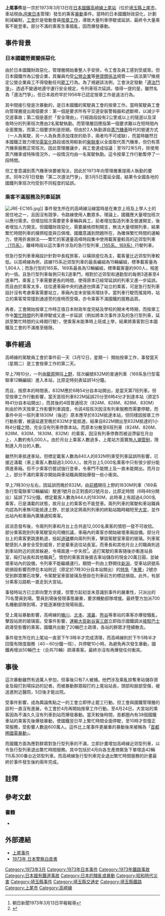 {{japanese|japanese=上尾事件|kana=あげおじけん|romaji=Ageo jiken}}
'''上尾事件'''是一宗於1973年3月13日在[[日本國有鐵道|日本國鐵]][[高崎線|高崎線]][[上尾站|上尾站]]（位於[[埼玉縣|埼玉縣]][[上尾市|上尾市]]，車站現由[[JR東日本|JR東日本]]管理）發生的乘客[[暴動|暴動]]事件。當時的日本國鐵財政惡化，計劃削減編制，[[工會|工會]]於是發動會員[[按章工作|按章工作]]，導致大量列車停駛或延誤，最終令大量乘客不能登車。部分不滿的乘客生事搗亂，因而爆發暴動。

==事件背景==
===日本國鐵勞資關係惡化===
由於日本國鐵財政惡化，管理層開始重整人手安排，令工會及員工感到受威脅。但日本國鐵作為公營企業，其僱員均受[[公營企業|公營企業]]等[[勞資關係法|勞資關係法]]規管——該法第17條規定公營企業員工不得發動任何[[罷工|罷工]]行為。為了規避該法例，工會決定發動「[[按章工作|遵法鬥爭]]」，透過不變通地遵守運行安全規定，令列車班次延誤。值得一提的是，雖然名為「遵法鬥爭」，但日本政府早於1956年已認定按章工作是違法行為{{sfn|池口英司|梅原淳|2005}}{{rp|page=117}}。

其中間接引發是次暴動的，是日本國鐵的駕駛員工會的按章工作。當時駕駛員工會向管理層提出兩個要求{{sfn|池口英司|梅原淳|2005}}{{rp|page=117}}：第一個是要求所有平交道安裝警報器和遮斷桿，以減少平交道事故；第二個是基於「安全理由」，行經路段設有2公里或以上的隧道以及深夜時分的列車班次應由2名駕駛執勤。而管理層回應指第一個要求難以在短時間內全面實施，而第二個要求則是拒絕。但由於2人執勤源自[[蒸汽機車|蒸汽機車]]時代的營運方式（一人為駕駛，另一人為負責添加煤炭的助手，兩者均不可或缺{{sfn|池口英司|梅原淳|2005}}{{rp|page=118}}），而當時雖然日本國鐵正致力增加[[鐵路電氣化|電氣化]]路段或改用較新的[[柴聯車|柴聯車]]以全面取代{{NoteTag|蒸汽機車一直使用至1976年才退出正常服務。自此在一些活動中才看到國鐵的蒸汽機車行駛。}}蒸汽機車，但仍有蒸汽機車服務正常班次。因此管理層讓步，與工會達成協議：至1972年5月，除使用蒸汽機車或特殊情況外，一般情況均由一名駕駛執勤。這令按章工作行動暫停了一段時間。

但工會意識到蒸汽機車快要被淘汰{{sfn|池口英司|梅原淳|2005}}{{rp|page=118}}，因此於1973年向管理層重提兩人執勤的要求。同年2月1日發動「第二次遵法鬥爭」，至3月5日蔓延全國，結果令全國各地的國鐵列車班次均受到不同程度的延誤。

===乘客不滿服務及列車延誤===
[[File:JRE-EC165.jpg|thumb]]]]
事件發生所在的高崎線沿線當時是在東京上班及上學人士的居住地之一，且因沒有競爭，令路線使用人數眾多。理論上，國鐵應大量增加班次以應付需求。但增加班次需要更多車輛與員工，前者增加製造列車及營運開支，後者增加人力開支。但國鐵財政惡化，需要嚴格控制開支，無法大量增開列車，結果繁忙時間列車的擁擠程度與日俱增。國鐵意識到問題所在，為確保繁忙時間的運輸力，使用折衷辦法——繁忙的客運量高峰時段集中使用載客量較高的近郊型列車[[115系|（115系）]]，離峰時段以這次事件涉及的急行型列車[[日本國鐵165型電聯車|（165系、169系）]]行駛列車{{sfn|池口英司|梅原淳|2005}}{{rp|page=120}}。

但急行型列車車廂設計針對中長程旅客，以橫排座位為主，載客量比近郊型列車較低。以高崎線為例，該線115系近郊型列車的最長編組為15輛編組，標準載客量為1,804人；而急行型的165系、169系最長為12輛編組，標準載客量約900人，相差約一倍{{sfn|池口英司|梅原淳|2005}}{{rp|page=123}}。且急行型列車每側只有2道車門，相對於近郊型和通勤型的每側3道甚至4道車門，乘客上下車需要更長的時間，使得原本已經常延誤的列車又進一步延誤。而且由於乘客太多，往往連車廂中央的通道也擠滿了站立的乘客，可是急行型列車設計沒有考慮乘客需要站立，車廂內並未安裝吊環扶手。當列車行駛而搖晃時，站立的乘客常常撞到通道旁的座椅而受傷{{sfn|池口英司|梅原淳|2005}}{{rp|page=123}}，亦令乘客不滿國鐵的服務品質。

再者，工會開始按章工作時正值日本財政年度完結及學校的期末考時期，而按章工作令[[繁忙時間|繁忙時間]]的列車停駛或又進一步延誤（例如將本次事件涉及的急行型列車，延誤至繁忙時間的尖峰期行駛），使乘客未能準時上班或上學，結果將乘客對日本國鐵及工會的不滿推至極限。

==事件經過==
高崎線的駕駛員工會於事件前一天（3月12日，星期一）開始按章工作，事發當天（星期二）是工會按章工作的第二天。

早上7時10分，一列由[[籠原站|籠原]]開往[[上野站|上野]]，班次編號832M的普通列車（169系急行型電聯車12輛編組{{NoteTag|由於832M列車預定於7時35分抵達上野站後，預定接著會行駛於7時51分開出前往[[直江津站|直江津]]的急行「妙高」2號班次，故列車編組須以該班次的服務為準，加入2輛[[綠色車廂|綠色車廂]]及1輛餐車，令普通車廂數目更少。}}）進入本站，比原定時刻表延誤14分鐘。

而且，按原本的時間表，832M應於6時54分自本站開出{{sfn|池口英司|梅原淳|2005}}{{rp|page=118}}，是當天第7班列車。但受按章工作行動影響，當天首班列車822M延誤25分至6時4分才到達本站（原定5時41分自本站開出），而其後的4班普通班次（824M、826M、828M、830M）則由於昨天按章工作影響列車調度，令該4班班次因沒有列車服務而需要停駛。而事件中另一班列車1830M（後述）原本應早於832M抵達本站，但同樣因按章工作行動影響，被逼延遲至晚於832M才能抵達。結果自822M開出至832M抵達的1小時4分鐘之間，完全沒有列車停靠本站{{sfn|池口英司|梅原淳|2005}}{{rp|page=118}}。而原本分散至6班列車（824M、826M、828M、830M、1830M、832M）的乘客，因沒有列車停靠而被迫滯留在月台上，人數約有5,000人。由於月台上乘客人數過多，上尾站方面實施[[人潮管制|人潮管制]]，限制進入月台的人數。

雖然列車抵達車站，但標定載客人數為840人的832M列車受列車延誤所影響，已接近滿載（車上乘客人數超過3,000人）。故月台上5,000名乘客中只有很少部分能擠進車廂。但不少乘客仍嘗試強行登車，令車門不能關上及一直未能開出。而月台上，部分不滿的乘客亦開始與車站職員開始爆發一些小衝突。

早上7時30分左右，因延誤而晚於832M，由[[前橋站|前橋]]開往上野的1830M列車（169系急行型電聯車12輛編組{{NoteTag|由於1830M列車原定於7時27分抵達上野站。此後預定行駛於7時40分開出前往籠原的普通列車。}}）駛進1號月台正對面的2號月台，比原定時間（6時48分開出）延誤了52分鐘。標定載客人數為944人的1830M，此時車上有超過4,000名乘客，已是滿載的狀態，故月台上的乘客也不能登車。兩列列車的駕駛和車站職員均認為列車無可能抵達上野，於是決定將兩列列車的終點站臨時縮短至[[大宮站_(埼玉縣)|大宮]]，並作出站內和車廂內廣播通知乘客{{sfn|池口英司|梅原淳|2005}}{{rp|page=119}}。

該消息發布後，令兩列列車和月台上合共逾12,000名乘客的憤怒一發不可收拾。部分乘客跑到列車駕駛室向司機抗議，車廂內的乘客亦開始破壞車廂設備。部分月台上的乘客更跳進軌道，撿起[[道碴|道碴]]擲向兩列列車，擊毀駕駛室車窗的玻璃。列車駕駛感到人身安全受到威脅，於是棄車逃往站長室。而車長和其他月台上的職員則逃到車站附近的民居躲避，令場面進一步失控<ref>朝日新聞1973年3月13日早報報導</ref>。追打駕駛的乘客隨後亦衝進站長室，毆打站長和其他職員<ref name="crime444">{{cite book |author= |authorlink= |coauthors= |title= {{lang|ja|明治・大正・昭和・平成 事件・犯罪大事典}}|year= 2002|publisher= 東京法經學院出版|pages= 444|isbn= 4808940035 }}</ref>。憤怒的乘客其後搶去車站儲存的現金20萬日圓，並破壞車站內的設備，令列車不能繼續運行。期間一列由上野開往[[新潟站|新潟]]，受車站訊號系統損毀影響而停在本站附近（原定於7時30分自本站開出）的[[特別急行列車|特急]]「[[朱鷺號列車|朱鷺]]」2號亦受到群眾擲石攻擊，令駕駛室車窗玻璃及懸掛在列車前方的標誌損毀{{sfn|池口英司|梅原淳|2005}}{{rp|page=119}}。此外，有部分乘客沿路軌一直走到大宮站。

事發時站方已立即向警方求援，但警方起初並未意識到事件的嚴重性，只派出的70名警員到場{{r|crime444}}。警員到場後發現事態嚴重，要求機動部隊增援。最終警方加派700名機動部隊到場，才能逐漸穩住現場局面。

受上尾站暴動影響，高崎線的[[桶川站|桶川]]、[[北本站|北本]]、[[鴻巢站|鴻巢]]、[[熊谷站|熊谷]]等車站的乘客亦爆發騷亂，擊毀站房的玻璃窗。受事件影響，[[運輸大臣|運輸大臣]][[新谷寅三郎|新谷寅三郎]]立即指示國鐵調派[[接駁巴士|接駁巴士]]疏導受影響的乘客{{sfn|池口英司|梅原淳|2005}}{{rp|page=119}}。國鐵共出動了20輛巴士疏導，各站的群眾才陸續散去。

事件發生所在的上尾站一直至下午3時半才完成清理，而高崎線則於下午5時半才回復有限度服務（40－60分鐘一班），共停駛10小時。為避免再次發生暴動，國鐵再增派50輛巴士（合共70輛）疏導乘客。最終亦沒有再爆發任何衝突。

==事後==
這次暴動雖然有過萬人參加，但事後只有7人被捕{{NoteTag|而在上尾事件發生前，在阪急電鐵寶塚線發生的[[庄內事件|庄內事件]]更無人被捕}}。他們涉及乘亂掠奪車站儲存資金及毆打到場採訪的記者。而被暴動群眾毆打的上尾站站長，頭部和臉部受傷，被送進附近醫院，5日後才能出院。

受事件影響，成為輿論焦點之一的工會立即停止罷工行動。但工會與國鐵管理層的談判一直沒有進展，令工會於4月再開始按章工作行動{{sfn|池口英司|梅原淳|2005}}{{rp|page=118}}。至4月24日，大宮站的乘客因為不滿久久沒有列車到站而爆發暴動。當天較後時間，首都圈內有38個國鐵車站的乘客先後爆發暴動，使國鐵翌日早上繁忙時間全面停駛，至10時才恢復正常服務，受影響人數逾600萬人。這件比上尾事件更嚴重的暴動後來被稱為「[[首都圈國電暴動|首都圈國電暴動]]」{{sfn|池口英司|梅原淳|2005}}{{rp|page=120}}。

而國鐵方面為應對群眾對急行型列車的不滿，立即計畫增加高崎線近郊型列車，以令急行型列車退出繁忙時間服務。其中包括於4月向各生產商緊急下單增造42輛115系300番台近郊型列車{{sfn|池口英司|梅原淳|2005}}{{rp|page=123}}。而高崎線急行型列車完全退出繁忙時間服務的計畫最終於事件發生後約兩年完成{{sfn|池口英司|梅原淳|2005}}{{rp|page=124}}。

==註釋==
{{NoteFoot}}

==參考文獻==
{{reflist}}
===書籍===
*{{cite book |author1=池口英司 |author2=梅原淳 |title={{lang|ja|国鉄型車両事故の謎とゆくえ}} |year=2005 |publisher=東京堂出版 |isbn=4490205635 |ref=harv }}

==外部連結==
* [http://www.ne.jp/asahi/junta/h.p/ageo.index.htm 上尾事件] {{Wayback|url=http://www.ne.jp/asahi/junta/h.p/ageo.index.htm |date=20210820213805 }}{{ja}}
* [http://www.npa.go.jp/hakusyo/s48/s48index.html 1973年 日本警察白皮書] {{Wayback|url=http://www.npa.go.jp/hakusyo/s48/s48index.html |date=20211021101005 }}{{ja}}

{{日本國有鐵道}}
{{Portal bar|日本|鐵路|埼玉|城市軌道交通|日本鐵路|政治|歷史}}
[[Category:1973年3月|Category:1973年3月]]
[[Category:1973年日本事件|Category:1973年日本事件]]
[[Category:1973年鐵路事故|Category:1973年鐵路事故]]
[[Category:日本國有鐵道事故|Category:日本國有鐵道事故]]
[[Category:日本的騷亂或暴動|Category:日本的騷亂或暴動]]
[[Category:昭和時代災害|Category:昭和時代災害]]
[[Category:埼玉縣事件|Category:埼玉縣事件]]
[[Category:埼玉縣交通史|Category:埼玉縣交通史]]
[[Category:埼玉縣鐵路|Category:埼玉縣鐵路]]
[[Category:上尾市|Category:上尾市]]
[[Category:高崎線|Category:高崎線]]